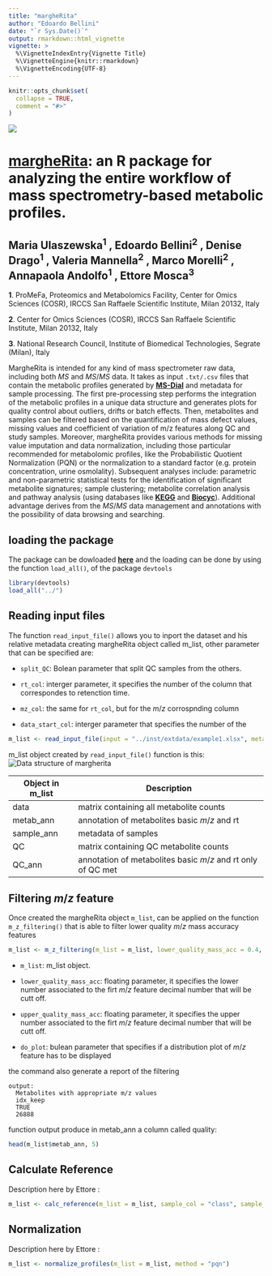```yaml
---
title: "margheRita"
author: "Edoardo Bellini"
date: "`r Sys.Date()`"
output: rmarkdown::html_vignette
vignette: >
  %\VignetteIndexEntry{Vignette Title}
  %\VignetteEngine{knitr::rmarkdown}
  %\VignetteEncoding{UTF-8}
---
```


```r
knitr::opts_chunk$set(
  collapse = TRUE,
  comment = "#>"
)
```
![](images/logo.png)

# **[margheRita](https://github.com/emosca-cnr/margheRita)**: an R package for analyzing the entire workflow of mass spectrometry-based metabolic profiles.

## Maria Ulaszewska^**1**^ , Edoardo Bellini^**2**^ , Denise Drago^**1**^ , Valeria Mannella^**2**^ , Marco Morelli^**2**^ , Annapaola Andolfo^**1**^ , Ettore Mosca^**3**^

**1**. ProMeFa, Proteomics and Metabolomics Facility, Center for Omics Sciences (COSR), IRCCS San Raffaele Scientific Institute, Milan 20132, Italy

**2**. Center for Omics Sciences (COSR), IRCCS San Raffaele Scientific Institute, Milan 20132, Italy

**3**. National Research Council, Institute of Biomedical Technologies, Segrate (Milan), Italy



  
MargheRita is intended for any kind of mass spectrometer raw data, including both $MS$ and $MS/MS$ data. It takes as input `.txt/.csv` files that contain the metabolic profiles generated by **[MS-Dial](http://prime.psc.riken.jp/compms/msdial/main.html)** and metadata for sample processing. The first pre-processing step performs the integration of the metabolic profiles in a unique data structure and generates plots for quality control about outliers, drifts or batch effects. Then, metabolites and samples can be filtered based on the quantification of mass defect values, missing values and coefficient of variation of m/z features along QC and study samples. Moreover, margheRita provides various methods for missing value imputation and data normalization, including those particular recommended for metabolomic profiles, like the Probabilistic Quotient Normalization (PQN) or the normalization to a standard factor (e.g. protein concentration, urine osmolality). Subsequent analyses include: parametric and non-parametric statistical tests for the identification of significant metabolite signatures; sample clustering; metabolite correlation analysis and pathway analysis (using databases like **[KEGG](https://www.genome.jp/kegg/)** and **[Biocyc](https://biocyc.org)**). Additional advantage derives from the $MS/MS$ data management and annotations with the possibility of data browsing and searching.

## loading the package

The package can be dowloaded **[here](https://github.com/emosca-cnr/margheRita)** and the loading can be done by using the function `load_all()`, of the package `devtools`
```r
library(devtools)
load_all("../")
```


## Reading input files

The function `read_input_file()` allows you to inport the dataset and his relative metadata creating margheRita object called m_list, other parameter that can be specified are:

+ `split_QC`: Bolean parameter that split QC samples from the others.

+ `rt_col`: interger parameter, it specifies the number of the column that correspondes to retenction time.

+ `mz_col`: the same for `rt_col`, but for the $m/z$ corrospnding column

+ `data_start_col`: interger parameter that specifies the number of the 
```r
m_list <- read_input_file(input = "../inst/extdata/example1.xlsx", metadata = "../inst/extdata/example1_meta.xlsx", split_QC = TRUE, rt_col = 2, mz_col =3 , data_start_col = 4)
```
m_list object created by `read_input_file()` function is this:
![Data structure of margherita](images/m_list_str.png)

Object in m_list  | Description
------------- | -------------
data  | matrix containing all metabolite counts
metab_ann  | annotation of metabolites basic $m/z$ and rt
sample_ann | metadata of samples
QC | matrix containing QC metabolite counts
QC_ann | annotation of metabolites basic $m/z$ and rt only of QC met

## Filtering $m/z$ feature 

Once created the margheRita object `m_list`, can be applied on the function `m_z_filtering()` that is able to filter lower quality $m/z$ mass accuracy features

```r
m_list <- m_z_filtering(m_list = m_list, lower_quality_mass_acc = 0.4, upper_quality_mass_acc = 0.8, do_plot = T)
```

+ `m_list`: m_list object.

+ `lower_quality_mass_acc`: floating parameter, it specifies the lower number associated to the firt $m/z$ feature decimal number that will be cutt off.

+ `upper_quality_mass_acc`: floating parameter, it specifies the upper number associated to the firt $m/z$ feature decimal number that will be cutt off.

+ `do_plot`: bulean parameter that specifies if a distribution plot of $m/z$ feature has to be displayed

the command also generate a report of the filtering

    output:
      Metabolites with appropriate m/z values
      idx_keep
      TRUE 
      26888

function output produce in metab_ann a column called quality: 
```r
head(m_list$metab_ann, 5)
```

## Calculate Reference
Description here by Ettore :
```r
m_list <- calc_reference(m_list = m_list, sample_col = "class", sample_class = "QC", approach = "median")
```

## Normalization
Description here by Ettore :
```r
m_list <- normalize_profiles(m_list = m_list, method = "pqn")
```
